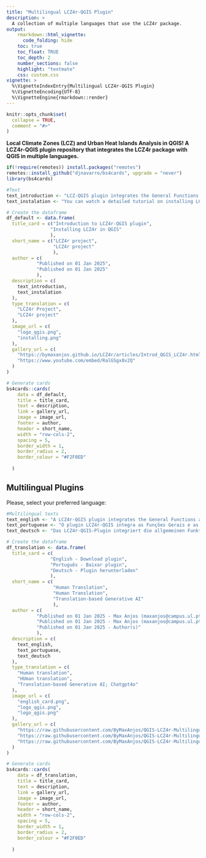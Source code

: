 ```yaml
---
title: "Multilingual LCZ4r-QGIS Plugin"
description: >
  A collection of multiple languages that use the LCZ4r package.
output:
    rmarkdown::html_vignette:
      code_folding: hide
    toc: true
    toc_float: TRUE
    toc_depth: 2
    number_sections: false
    highlight: "textmate"
    css: custom.css
vignette: >
  %\VignetteIndexEntry{Multilingual LCZ4r-QGIS Plugin}
  %\VignetteEncoding{UTF-8}
  %\VignetteEngine{rmarkdown::render}
---
```


```r
knitr::opts_chunk$set(
  collapse = TRUE,
  comment = "#>"
)
```

**Local Climate Zones (LCZ) and Urban Heat Islands Analysis in QGIS! A LCZ4r-QGIS plugin repository that integrates the LCZ4r package with QGIS in multiple languages.**


```r
if(!require(remotes)) install.packages("remotes")
remotes::install_github("djnavarro/bs4cards", upgrade = "never")
library(bs4cards)

```


```r
#Text
text_introduction <- "LCZ-QGIS plugin integrates the General Functions and Local Functions from LCZ4r package into QGIS, allowing users to analyze LCZs and urban heat islands directly within the QGIS environment."
text_instalation <- "You can watch a detailed tutorial on installing LCZ4r in QGIS above or link below."

```


```r
# Create the dataframe
df_default <- data.frame(
  title_card = c("Introduction to LCZ4r-QGIS plugin", 
                "Installing LCZ4r in QGIS"
                ),
  short_name = c("LCZ4r project", 
                 "LCZ4r project"
                 ),
  author = c(
           "Published on 01 Jan 2025", 
           "Published on 01 Jan 2025"
           ),
  description = c(
    text_introduction,
    text_instalation
  ),
  type_translation = c(
    "LCZ4r Project",
    "LCZ4r project"
  ),
  image_url = c(
    "logo_qgis.png",
    "installing.png"
  ),
  gallery_url = c(
    "https://bymaxanjos.github.io/LCZ4r/articles/Introd_QGIS_LCZ4r.html",
    "https://www.youtube.com/embed/RalGSgx8v2Q"
  )
)
```


```r
# Generate cards
bs4cards::cards(
    data = df_default,
    title = title_card,
    text = description,
    link = gallery_url,
    image = image_url,
    footer = author,
    header = short_name,
    width = "row-cols-2",
    spacing = 5,
    border_width = 1,
    border_radius = 2,
    border_colour = "#F2F0ED"
    
  )
```


## Multilingual Plugins

Please, select your preferred language:

```r
#Multilingual texts
text_english <- "A LCZ4r-QGIS plugin integrates the General Functions and Local Functions from LCZ4r package into QGIS environment."
text_portuguese <- "O plugin LCZ4r-QGIS integra as Funções Gerais e as Funções Locais do pacote LCZ4r no ambiente QGIS."
text_deutsch <- "Das LCZ4r-QGIS-Plugin integriert die allgemeinen Funktionen und lokalen Funktionen des LCZ4r-Pakets in die QGIS-Umgebung."

```


```r
# Create the dataframe
df_translation <- data.frame(
  title_card = c(
                "English - Download plugin", 
                "Português - Baixar plugin", 
                "Deutsch - Plugin herunterladen"
                ),
  short_name = c(
                 "Human Translation", 
                 "Human Translation", 
                 "Translation-based Generative AI"
                 ),
  author = c(
           "Published on 01 Jan 2025 - Max Anjos (maxanjos@campus.ul.pt)", 
           "Published on 01 Jan 2025 - Max Anjos (maxanjos@campus.ul.pt) • Antônio Campos Neto • Dayvid Madeiros", 
           "Published on 01 Jan 2025 - Author(s)"
           ),
  description = c(
    text_english,
    text_portuguese,
    text_deutsch
  ),
  type_translation = c(
    "Human translation",
    "HUman translation",
    "Translation-based Generative AI; Chatgpt4o"
  ),
  image_url = c(
    "english_card.png",
    "logo_qgis.png",
    "logo_qgis.png"
  ),
  gallery_url = c(
    "https://raw.githubusercontent.com/ByMaxAnjos/QGIS-LCZ4r-Multilingual/refs/heads/master/scripts/English_LCZ4r.zip",
    "https://raw.githubusercontent.com/ByMaxAnjos/QGIS-LCZ4r-Multilingual/refs/heads/master/scripts/Portuguese_LCZ4r.zip",
    "https://raw.githubusercontent.com/ByMaxAnjos/QGIS-LCZ4r-Multilingual/refs/heads/master/scripts/Deutsch_LCZ4r.zip"
  )
)
```


```r
# Generate cards
bs4cards::cards(
    data = df_translation,
    title = title_card,
    text = description,
    link = gallery_url,
    image = image_url,
    footer = author,
    header = short_name,
    width = "row-cols-2",
    spacing = 5,
    border_width = 1,
    border_radius = 2,
    border_colour = "#F2F0ED"
    
  )
```

